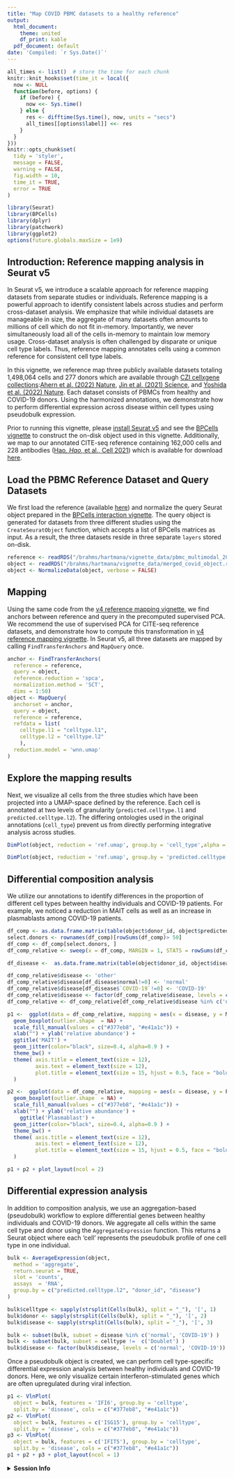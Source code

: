 ```yaml
---
title: "Map COVID PBMC datasets to a healthy reference"
output:
  html_document:
    theme: united
    df_print: kable
  pdf_document: default
date: 'Compiled: `r Sys.Date()`'
---
```



```r
all_times <- list()  # store the time for each chunk
knitr::knit_hooks$set(time_it = local({
  now <- NULL
  function(before, options) {
    if (before) {
      now <<- Sys.time()
    } else {
      res <- difftime(Sys.time(), now, units = "secs")
      all_times[[options$label]] <<- res
    }
  }
}))
knitr::opts_chunk$set(
  tidy = 'styler',
  message = FALSE,
  warning = FALSE,
  fig.width = 10,
  time_it = TRUE,
  error = TRUE
)
```

```r
library(Seurat)
library(BPCells)
library(dplyr)
library(patchwork)
library(ggplot2)
options(future.globals.maxSize = 1e9)
```


## Introduction: Reference mapping analysis in Seurat v5

In Seurat v5, we introduce a scalable approach for reference mapping datasets from separate studies or individuals. Reference mapping is a powerful approach to identify consistent labels across studies and perform cross-dataset analysis. We emphasize that while individual datasets are manageable in size, the aggregate of many datasets often amounts to millions of cell which do not fit in-memory. Importantly, we never simultaneously load all of the cells in-memory to maintain low memory usage. Cross-dataset analysis is often challenged by disparate or unique cell type labels. Thus, reference mapping annotates cells using a common reference for consistent cell type labels.
 
In this vignette, we reference map three publicly available datasets totaling 1,498,064 cells and 277 donors which are available through [CZI cellxgene collections](https://cellxgene.cziscience.com/collections):[Ahern et al. (2022) Nature](https://cellxgene.cziscience.com/collections/8f126edf-5405-4731-8374-b5ce11f53e82), [Jin et al. (2021) Science](https://cellxgene.cziscience.com/collections/b9fc3d70-5a72-4479-a046-c2cc1ab19efc), and [Yoshida et al. (2022) Nature](https://cellxgene.cziscience.com/collections/03f821b4-87be-4ff4-b65a-b5fc00061da7). Each dataset consists of PBMCs from healthy and COVID-19 donors. Using the harmonized annotations, we demonstrate how to perform differential expression across disease within cell types using pseudobulk expression.

Prior to running this vignette, please [install Seurat v5](articles/install.html) and see the [BPCells vignette](articles/seurat5_bpcells_interaction_vignette.html) to construct the on-disk object used in this vignette. Additionally, we map to our annotated CITE-seq reference containing 162,000 cells and 228 antibodies ([Hao*, Hao*, et al., Cell 2021](https://doi.org/10.1016/j.cell.2021.04.048)) which is available for download [here](https://zenodo.org/record/7779017#.ZCMojezMJqs).

## Load the PBMC Reference Dataset and Query Datasets
We first load the reference (available [here](https://zenodo.org/record/7779017#.ZCMojezMJqs)) and normalize the query Seurat object prepared in the [BPCells interaction vignette](articles/seurat5_bpcells_interaction_vignette.html). The query object is generated for datasets from three different studies using the `CreateSeuratObject` function, which accepts a list of BPCells matrices as input. As a result, the three datasets reside in three separate `layers` stored on-disk.

```r
reference <- readRDS("/brahms/hartmana/vignette_data/pbmc_multimodal_2023.rds")
object <- readRDS("/brahms/hartmana/vignette_data/merged_covid_object.rds")
object <- NormalizeData(object, verbose = FALSE)
```

## Mapping
Using the same code from the [v4 reference mapping vignette](articles/multimodal_reference_mapping.html), we find anchors between reference and query in the precomputed supervised PCA. We recommend the use of supervised PCA for CITE-seq reference datasets, and demonstrate how to compute this transformation in [v4 reference mapping vignette](articles/multimodal_reference_mapping.html). In Seurat v5, all three datasets are mapped by calling `FindTransferAnchors` and `MapQuery` once.

```r
anchor <- FindTransferAnchors(
  reference = reference,
  query = object,
  reference.reduction = 'spca',
  normalization.method = 'SCT',
  dims = 1:50)
object <- MapQuery(
  anchorset = anchor,
  query = object,
  reference = reference,
  refdata = list(
    celltype.l1 = "celltype.l1",
    celltype.l2 = "celltype.l2"
    ),
  reduction.model = 'wnn.umap'
)
```

## Explore the mapping results
Next, we visualize all cells from the three studies which have been projected into a UMAP-space defined by the reference. Each cell is annotated at two levels of granularity (`predicted.celltype.l1` and `predicted.celltype.l2`). The differing ontologies used in the original annotations (`cell_type`) prevent us from directly performing integrative analysis across studies.

```r
DimPlot(object, reduction = 'ref.umap', group.by = 'cell_type',alpha = 0.1, label = TRUE, split.by = 'publication', ncol = 3,  label.size = 3) + NoLegend()
```
```r
DimPlot(object, reduction = 'ref.umap', group.by = 'predicted.celltype.l2',alpha = 0.1, label = TRUE, split.by = 'publication', ncol = 3,  label.size = 3) + NoLegend()
```

## Differential composition analysis
We utilize our annotations to identify differences in the proportion of different cell types between healthy individuals and COVID-19 patients. For example, we noticed a reduction in MAIT cells as well as an increase in plasmablasts among COVID-19 patients.

```r
df_comp <- as.data.frame.matrix(table(object$donor_id, object$predicted.celltype.l2))
select.donors <- rownames(df_comp)[rowSums(df_comp)> 50]
df_comp <- df_comp[select.donors, ]
df_comp_relative <- sweep(x = df_comp, MARGIN = 1, STATS = rowSums(df_comp), FUN = '/')

df_disease <-  as.data.frame.matrix(table(object$donor_id, object$disease))[select.donors, ]

df_comp_relative$disease <- 'other'
df_comp_relative$disease[df_disease$normal!=0] <- 'normal'
df_comp_relative$disease[df_disease$`COVID-19`!=0] <- 'COVID-19'
df_comp_relative$disease <- factor(df_comp_relative$disease, levels = c('normal','COVID-19','other'))
df_comp_relative <- df_comp_relative[df_comp_relative$disease %in% c('normal','COVID-19'),]
```

```r
p1 <-  ggplot(data = df_comp_relative, mapping = aes(x = disease, y = MAIT, fill = disease)) +  
  geom_boxplot(outlier.shape  = NA) +
  scale_fill_manual(values = c("#377eb8", "#e41a1c")) +
  xlab("") + ylab('relative abundance') +
  ggtitle('MAIT') +
  geom_jitter(color="black", size=0.4, alpha=0.9 ) +
  theme_bw() +
  theme( axis.title = element_text(size = 12),
         axis.text = element_text(size = 12),
         plot.title = element_text(size = 15, hjust = 0.5, face = "bold")
  )

p2 <-  ggplot(data = df_comp_relative, mapping = aes(x = disease, y = Plasmablast, fill = disease)) +  
  geom_boxplot(outlier.shape  = NA) +
  scale_fill_manual(values = c("#377eb8", "#e41a1c")) +
  xlab("") + ylab('relative abundance') +
    ggtitle('Plasmablast') +
  geom_jitter(color="black", size=0.4, alpha=0.9 ) +
  theme_bw() +
  theme( axis.title = element_text(size = 12),
         axis.text = element_text(size = 12),
         plot.title = element_text(size = 15, hjust = 0.5, face = "bold")
  )

p1 + p2 + plot_layout(ncol = 2)
```

## Differential expression analysis
In addition to composition analysis, we use an aggregation-based (pseudobulk) workflow to explore differential genes between healthy individuals and COVID-19 donors. We aggregate all cells within the same cell type and donor using the `AggregateExpression` function. This returns a Seurat object where each ‘cell’ represents the pseudobulk profile of one cell type in one individual.

```r
bulk <- AverageExpression(object,
  method = 'aggregate',
  return.seurat = TRUE,
  slot = 'counts',
  assays  = 'RNA',
  group.by = c("predicted.celltype.l2", "donor_id", "disease")
)

bulk$celltype <- sapply(strsplit(Cells(bulk), split = "_"), '[', 1)
bulk$donor <- sapply(strsplit(Cells(bulk), split = "_"), '[', 2)
bulk$disease <- sapply(strsplit(Cells(bulk), split = "_"), '[', 3)
```

```r
bulk <- subset(bulk, subset = disease %in% c('normal', 'COVID-19') )
bulk <- subset(bulk, subset = celltype !=  c('Doublet') )
bulk$disease <- factor(bulk$disease, levels = c('normal', 'COVID-19'))
```

Once a pseudobulk object is created, we can perform cell type-specific differential expression analysis between healthy individuals and COVID-19 donors. Here, we only visualize certain interferon-stimulated genes which are often upregulated during viral infection.

```r
p1 <- VlnPlot(
  object = bulk, features = 'IFI6', group.by = 'celltype',
  split.by = 'disease', cols = c("#377eb8", "#e41a1c"))
p2 <- VlnPlot(
  object = bulk, features = c('ISG15'), group.by = 'celltype',
  split.by = 'disease', cols = c("#377eb8", "#e41a1c"))
p3 <- VlnPlot(
  object = bulk, features = c('IFIT5'), group.by = 'celltype',
  split.by = 'disease', cols = c("#377eb8", "#e41a1c"))
p1 + p2 + p3 + plot_layout(ncol = 1)
```

<details>
  <summary>**Session Info**</summary>
```r
sessionInfo()
```
</details>
